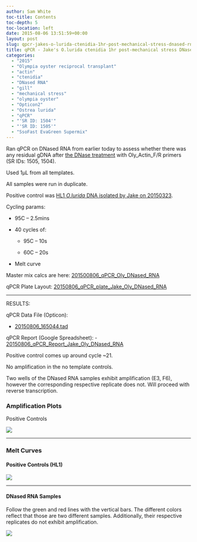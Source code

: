 ```yaml
---
author: Sam White
toc-title: Contents
toc-depth: 5
toc-location: left
date: 2015-08-06 13:51:59+00:00
layout: post
slug: qpcr-jakes-o-lurida-ctenidia-1hr-post-mechanical-stress-dnased-rna
title: qPCR - Jake's O.lurida ctenidia 1hr post-mechanical stress DNased RNA
categories:
  - "2015"
  - "Olympia oyster reciprocal transplant"
  - "actin"
  - "ctenidia"
  - "DNased RNA"
  - "gill"
  - "mechanical stress"
  - "olympia oyster"
  - "Opticon2"
  - "Ostrea lurida"
  - "qPCR"
  - "'SR ID: 1504'"
  - "'SR ID: 1505'"
  - "SsoFast EvaGreen Supermix"
---
```


Ran qPCR on DNased RNA from earlier today to assess whether there was any residual gDNA after [the DNase treatment](../2015-05-14-dnase-treatment-jakes-o-lurida-ctenidia-rna-controls-from-20150507/index.qmd) with Oly_Actin_F/R primers (SR IDs: 1505, 1504).

Used 1μL from all templates.

All samples were run in duplicate.

Positive control was [HL1 _O.lurida_ DNA isolated by Jake on 20150323](https://heareresearch.blogspot.com/2015/03/3-23-2015-ezna-dna-isolation-with-seed.html).

Cycling params:





  * 95C – 2.5mins


  * 40 cycles of:


    * 95C – 10s


    * 60C – 20s





  * Melt curve



Master mix calcs are here: [201500806_qPCR_Oly_DNased_RNA](https://docs.google.com/spreadsheets/d/1m-rsj3HRVztBFhIBsNaB95QoRT1XKY0frtplN2jhYL0/edit?usp=sharing)

qPCR Plate Layout: [20150806_qPCR_plate_Jake_Oly_DNased_RNA](https://docs.google.com/spreadsheets/d/1m0Iz6TNFUOQsDPKaPUjn5Ap2lQRlemajBg8QlWkiVp4/edit?usp=sharing)

---


RESULTS:

qPCR Data File (Opticon):

- [20150806_165044.tad](https://eagle.fish.washington.edu/Arabidopsis/qPCR/Opticon/20150806_165044.tad)

qPCR Report (Google Spreadsheet):
- [20150806_qPCR_Report_Jake_Oly_DNased_RNA](https://docs.google.com/spreadsheets/d/1Dx4Xmc2DAqd2UBoh_7dSAfmLK0Sk6pc1K8XNVxzJoFM/edit?usp=sharing)

Positive control comes up around cycle ~21.

No amplification in the no template controls.

Two wells of the DNased RNA samples exhibit amplification (E3, F6), however the corresponding respective replicate does not. Will proceed with reverse transcription.





### Amplification Plots



Positive Controls

![](https://eagle.fish.washington.edu/Arabidopsis/20150806_qPCR_Oly_mech_stress_DNAsedRNA_PosControlsAmp.JPG)



---

### Melt Curves





#### Positive Controls (HL1)





![](https://eagle.fish.washington.edu/Arabidopsis/20150806_qPCR_Oly_mech_stress_DNAsedRNA_PosControlsMelt.JPG)


---

#### DNased RNA Samples



Follow the green and red lines with the vertical bars. The different colors reflect that those are two different samples. Additionally, their respective replicates do not exhibit amplification.

![](https://eagle.fish.washington.edu/Arabidopsis/20150806_qPCR_Oly_mech_stress_DNAsedRNA_Melt.JPG)
